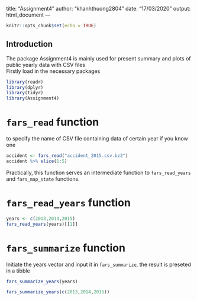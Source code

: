 title: "Assignment4"
author: "khanhthuong2804"
date: "17/03/2020"
output: html_document
---

```r
knitr::opts_chunk$set(echo = TRUE)
```

## Introduction
The package Assignment4 is mainly used for present summary and plots of public yearly data with CSV files  
Firstly load in the necessary packages 
```r
library(readr)
library(dplyr)
library(tidyr)
library(Assignment4)
```


# `fars_read` function
to specify the name of CSV file containing data of certain year if you know one
```r
accident <- fars_read("accident_2015.csv.bz2")
accident %>% slice(1:5)
```
Practically, this function serves an intermediate function to `fars_read_years` and `fars_map_state` functions.

#  `fars_read_years` function
```r
years <- c(2013,2014,2015)
fars_read_years(years)[[1]]
```

# `fars_summarize` function 
Initiate the years vector and input it in `fars_summarize`, the result is preseted in a tibble 
```r
fars_summarize_years(years)
```
```r
fars_summarize_years(c(2013,2014,2015))
```


